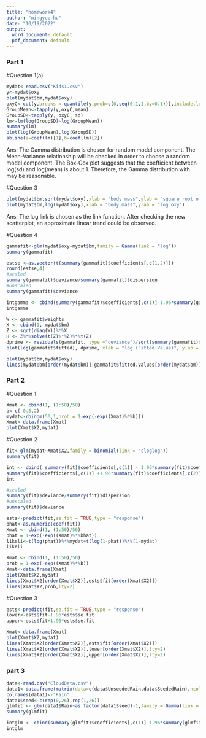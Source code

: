 ```yaml
---
title: "homework4"
author: "mingyue hu"
date: "10/19/2022"
output:
  word_document: default
  pdf_document: default
---
```




###  Part 1
#Question 1(a)
```r
mydat<-read.csv("Kids1.csv")
y<-mydat$oxy
plot(mydat$bm,mydat$oxy)
oxyC<-cut(y,breaks = quantile(y,prob=c(0,seq(0.1,1,by=0.1))),include.lowest=TRUE)
GroupMean<-tapply(y,oxyC,mean)
GroupSD<-tapply(y, oxyC, sd)
lm<-lm(log(GroupSD)~log(GroupMean))
summary(lm)
plot(log(GroupMean),log(GroupSD))
abline(a=coef(lm)[1],b=coef(lm)[2])
```
Ans: The Gamma distribution is chosen for random model component.
The Mean-Variance relationship will be checked in order to choose a random model component. The Box-Cox plot suggests that the coefficient between log(sd) and log(mean) is about 1. Therefore, the Gamma distribution with may be reasonable.

#Question 3
```r
plot(mydat$bm,sqrt(mydat$oxy),xlab = "body mass",ylab = "square root of oxy")
plot(mydat$bm,log(mydat$oxy),xlab = "body mass",ylab = "log oxy")
```
Ans: The log link is chosen as the link function. 
After checking the new scatterplot, an approximate linear trend could be observed.

#Question 4
```r
gammafit<-glm(mydat$oxy~mydat$bm,family = Gamma(link = "log"))
summary(gammafit)

estse <-as.vector(t(summary(gammafit)$coefficients[,c(1,2)]))
round(estse,4)
#scaled
summary(gammafit)$deviance/summary(gammafit)$dispersion
#unscaled
summary(gammafit)$deviance

intgamma <- cbind(summary(gammafit)$coefficients[,c(1)]-1.96*summary(gammafit)$coefficients[,c(2)],summary(gammafit)$coefficients[,c(1)] +1.96*summary(gammafit)$coefficients[,c(2)])
intgamma

W <- gammafit$weights
X <- cbind(1, mydat$bm)
Z <- sqrt(diag(W))%*%X
H <- Z%*%solve(t(Z)%*%Z)%*%t(Z)
dprime <- residuals(gammafit, type ="deviance")/sqrt(summary(gammafit)$dispersion)/sqrt(1-diag(H))
plot(log(gammafit$fitted), dprime, xlab = "log (Fitted Value)", ylab = "Standardized Deviance Residual"); abline(h=0)

plot(mydat$bm,mydat$oxy)
lines(mydat$bm[order(mydat$bm)],gammafit$fitted.values[order(mydat$bm)])

```


###  Part 2
#Question 1
```r

Xmat <- cbind(1, (1:50)/50)
b<-c(-0.5,2)
mydat<-rbinom(50,1,prob = 1-exp(-exp((Xmat)%*%b)))
Xmat<-data.frame(Xmat)
plot(Xmat$X2,mydat)
```



#Question 2
```r
fit<-glm(mydat~Xmat$X2,family = binomial(link = "cloglog"))
summary(fit)

int <- cbind( summary(fit)$coefficients[,c(1)] - 1.96*summary(fit)$coefficients[,c(2)] ,
summary(fit)$coefficients[,c(1)] +1.96*summary(fit)$coefficients[,c(2)])
int

#scaled
summary(fit)$deviance/summary(fit)$dispersion
#unscaled
summary(fit)$deviance

ests<-predict(fit,se.fit = TRUE,type = "response")
bhat<-as.numeric(coef(fit))
Xmat <- cbind(1, (1:50)/50)
phat = 1-exp(-exp((Xmat)%*%bhat))
likeli<-t(log(phat))%*%mydat+t(log(1-phat))%*%(1-mydat)
likeli

Xmat <- cbind(1, (1:50)/50)
prob = 1-exp(-exp((Xmat)%*%b))
Xmat<-data.frame(Xmat)
plot(Xmat$X2,mydat)
lines(Xmat$X2[order(Xmat$X2)],ests$fit[order(Xmat$X2)])
lines(Xmat$X2,prob,lty=2)
```


#Question 3
```r
ests<-predict(fit,se.fit = TRUE,type = "response")
lower<-ests$fit-1.96*ests$se.fit
upper<-ests$fit+1.96*ests$se.fit

Xmat<-data.frame(Xmat)
plot(Xmat$X2,mydat)
lines(Xmat$X2[order(Xmat$X2)],ests$fit[order(Xmat$X2)])
lines(Xmat$X2[order(Xmat$X2)],lower[order(Xmat$X2)],lty=2)
lines(Xmat$X2[order(Xmat$X2)],upper[order(Xmat$X2)],lty=2)
```



### part 3
```r
data<-read.csv("CloudData.csv")
data1<-data.frame(matrix(data=c(data$UnseededRain,data$SeededRain),ncol = 1))
colnames(data1)<-"Rain"
data1$seed<-c(rep(0,26),rep(1,26))
glmfit <- glm(data1$Rain~as.factor(data1$seed)-1,family = Gamma(link = "identity"))
summary(glmfit)

intglm <- cbind(summary(glmfit)$coefficients[,c(1)]-1.96*summary(glmfit)$coefficients[,c(2)],summary(glmfit)$coefficients[,c(1)] +1.96*summary(glmfit)$coefficients[,c(2)])
intglm

```








